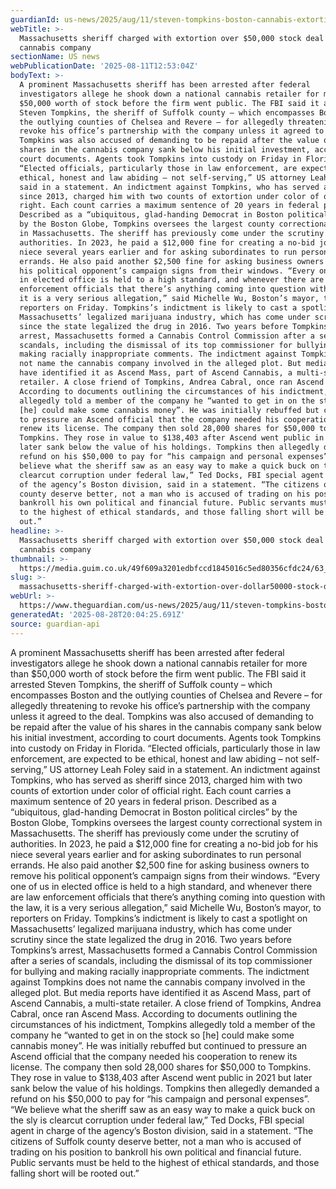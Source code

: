 ```yaml
---
guardianId: us-news/2025/aug/11/steven-tompkins-boston-cannabis-extortion
webTitle: >-
  Massachusetts sheriff charged with extortion over $50,000 stock deal with
  cannabis company
sectionName: US news
webPublicationDate: '2025-08-11T12:53:04Z'
bodyText: >-
  A prominent Massachusetts sheriff has been arrested after federal
  investigators allege he shook down a national cannabis retailer for more than
  $50,000 worth of stock before the firm went public. The FBI said it arrested
  Steven Tompkins, the sheriff of Suffolk county – which encompasses Boston and
  the outlying counties of Chelsea and Revere – for allegedly threatening to
  revoke his office’s partnership with the company unless it agreed to the deal.
  Tompkins was also accused of demanding to be repaid after the value of his
  shares in the cannabis company sank below his initial investment, according to
  court documents. Agents took Tompkins into custody on Friday in Florida.
  “Elected officials, particularly those in law enforcement, are expected to be
  ethical, honest and law abiding – not self-serving,” US attorney Leah Foley
  said in a statement. An indictment against Tompkins, who has served as sheriff
  since 2013, charged him with two counts of extortion under color of official
  right. Each count carries a maximum sentence of 20 years in federal prison.
  Described as a “ubiquitous, glad-handing Democrat in Boston political circles”
  by the Boston Globe, Tompkins oversees the largest county correctional system
  in Massachusetts. The sheriff has previously come under the scrutiny of
  authorities. In 2023, he paid a $12,000 fine for creating a no-bid job for his
  niece several years earlier and for asking subordinates to run personal
  errands. He also paid another $2,500 fine for asking business owners to remove
  his political opponent’s campaign signs from their windows. “Every one of us
  in elected office is held to a high standard, and whenever there are law
  enforcement officials that there’s anything coming into question with the law,
  it is a very serious allegation,” said Michelle Wu, Boston’s mayor, to
  reporters on Friday. Tompkins’s indictment is likely to cast a spotlight on
  Massachusetts’ legalized marijuana industry, which has come under scrutiny
  since the state legalized the drug in 2016. Two years before Tompkins’s
  arrest, Massachusetts formed a Cannabis Control Commission after a series of
  scandals, including the dismissal of its top commissioner for bullying and
  making racially inappropriate comments. The indictment against Tompkins does
  not name the cannabis company involved in the alleged plot. But media reports
  have identified it as Ascend Mass, part of Ascend Cannabis, a multi-state
  retailer. A close friend of Tompkins, Andrea Cabral, once ran Ascend Mass.
  According to documents outlining the circumstances of his indictment, Tompkins
  allegedly told a member of the company he “wanted to get in on the stock so
  [he] could make some cannabis money”. He was initially rebuffed but continued
  to pressure an Ascend official that the company needed his cooperation to
  renew its license. The company then sold 28,000 shares for $50,000 to
  Tompkins. They rose in value to $138,403 after Ascend went public in 2021 but
  later sank below the value of his holdings. Tompkins then allegedly demanded a
  refund on his $50,000 to pay for “his campaign and personal expenses”. “We
  believe what the sheriff saw as an easy way to make a quick buck on the sly is
  clearcut corruption under federal law,” Ted Docks, FBI special agent in charge
  of the agency’s Boston division, said in a statement. “The citizens of Suffolk
  county deserve better, not a man who is accused of trading on his position to
  bankroll his own political and financial future. Public servants must be held
  to the highest of ethical standards, and those falling short will be rooted
  out.”
headline: >-
  Massachusetts sheriff charged with extortion over $50,000 stock deal with
  cannabis company
thumbnail: >-
  https://media.guim.co.uk/49f609a3201edbfccd1845016c5ed80356cfdc24/63_0_631_505/500.jpg
slug: >-
  massachusetts-sheriff-charged-with-extortion-over-dollar50000-stock-deal-with-cannabis-company
webUrl: >-
  https://www.theguardian.com/us-news/2025/aug/11/steven-tompkins-boston-cannabis-extortion
generatedAt: '2025-08-28T20:04:25.691Z'
source: guardian-api
---
```

A prominent Massachusetts sheriff has been arrested after federal investigators allege he shook down a national cannabis retailer for more than $50,000 worth of stock before the firm went public. The FBI said it arrested Steven Tompkins, the sheriff of Suffolk county – which encompasses Boston and the outlying counties of Chelsea and Revere – for allegedly threatening to revoke his office’s partnership with the company unless it agreed to the deal. Tompkins was also accused of demanding to be repaid after the value of his shares in the cannabis company sank below his initial investment, according to court documents. Agents took Tompkins into custody on Friday in Florida. “Elected officials, particularly those in law enforcement, are expected to be ethical, honest and law abiding – not self-serving,” US attorney Leah Foley said in a statement. An indictment against Tompkins, who has served as sheriff since 2013, charged him with two counts of extortion under color of official right. Each count carries a maximum sentence of 20 years in federal prison. Described as a “ubiquitous, glad-handing Democrat in Boston political circles” by the Boston Globe, Tompkins oversees the largest county correctional system in Massachusetts. The sheriff has previously come under the scrutiny of authorities. In 2023, he paid a $12,000 fine for creating a no-bid job for his niece several years earlier and for asking subordinates to run personal errands. He also paid another $2,500 fine for asking business owners to remove his political opponent’s campaign signs from their windows. “Every one of us in elected office is held to a high standard, and whenever there are law enforcement officials that there’s anything coming into question with the law, it is a very serious allegation,” said Michelle Wu, Boston’s mayor, to reporters on Friday. Tompkins’s indictment is likely to cast a spotlight on Massachusetts’ legalized marijuana industry, which has come under scrutiny since the state legalized the drug in 2016. Two years before Tompkins’s arrest, Massachusetts formed a Cannabis Control Commission after a series of scandals, including the dismissal of its top commissioner for bullying and making racially inappropriate comments. The indictment against Tompkins does not name the cannabis company involved in the alleged plot. But media reports have identified it as Ascend Mass, part of Ascend Cannabis, a multi-state retailer. A close friend of Tompkins, Andrea Cabral, once ran Ascend Mass. According to documents outlining the circumstances of his indictment, Tompkins allegedly told a member of the company he “wanted to get in on the stock so [he] could make some cannabis money”. He was initially rebuffed but continued to pressure an Ascend official that the company needed his cooperation to renew its license. The company then sold 28,000 shares for $50,000 to Tompkins. They rose in value to $138,403 after Ascend went public in 2021 but later sank below the value of his holdings. Tompkins then allegedly demanded a refund on his $50,000 to pay for “his campaign and personal expenses”. “We believe what the sheriff saw as an easy way to make a quick buck on the sly is clearcut corruption under federal law,” Ted Docks, FBI special agent in charge of the agency’s Boston division, said in a statement. “The citizens of Suffolk county deserve better, not a man who is accused of trading on his position to bankroll his own political and financial future. Public servants must be held to the highest of ethical standards, and those falling short will be rooted out.”
